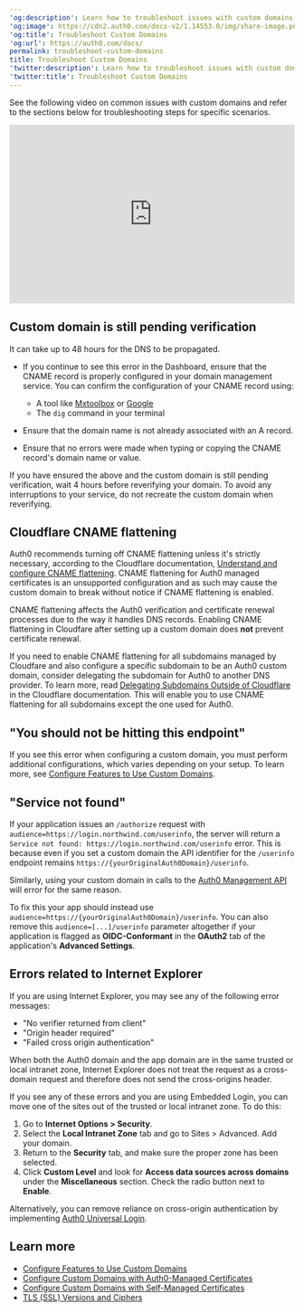 ---
'og:description': Learn how to troubleshoot issues with custom domains.
'og:image': https://cdn2.auth0.com/docs-v2/1.14553.0/img/share-image.png
'og:title': Troubleshoot Custom Domains
'og:url': https://auth0.com/docs/
permalink: troubleshoot-custom-domains
title: Troubleshoot Custom Domains
'twitter:description': Learn how to troubleshoot issues with custom domains.
'twitter:title': Troubleshoot Custom Domains
---
See the following video on common issues with <Tooltip tip="Custom Domain: Third-party domain with a specialized, or vanity, name." cta="View Glossary" href="/docs/glossary?term=custom+domains">custom domains</Tooltip> and refer to the sections below for troubleshooting steps for specific scenarios.

<iframe width="100%" height="316" src="https://www.youtube.com/embed/f6fkOkS1RFA" title="Custom Domain Issues" frameborder="0" allow="accelerometer; autoplay; clipboard-write; encrypted-media; gyroscope; picture-in-picture; web-share" referrerpolicy="strict-origin-when-cross-origin" allowfullscreen></iframe>

## Custom domain is still pending verification

It can take up to 48 hours for the DNS to be propagated.

* If you continue to see this error in the Dashboard, ensure that the CNAME record is properly configured in your domain management service. You can confirm the configuration of your CNAME record using:

  + A tool like [Mxtoolbox](https://mxtoolbox.com/DNSLookup.aspx) or [Google](https://dns.google.com)
  + The `dig` command in your terminal
* Ensure that the domain name is not already associated with an A record.
* Ensure that no errors were made when typing or copying the CNAME record's domain name or value.

If you have ensured the above and the custom domain is still pending verification, wait 4 hours before reverifying your domain. To avoid any interruptions to your service, do not recreate the custom domain when reverifying.

## Cloudflare CNAME flattening

<Callout icon="file-lines" color="#0EA5E9" iconType="regular">

Auth0 recommends turning off CNAME flattening unless it's strictly necessary, according to the Cloudflare documentation, [Understand and configure CNAME flattening](https://support.cloudflare.com/hc/en-us/articles/200169056-Understand-and-configure-CNAME-Flattening). CNAME flattening for Auth0 managed certificates is an unsupported configuration and as such may cause the custom domain to break without notice if CNAME flattening is enabled.

</Callout>

CNAME flattening affects the Auth0 verification and certificate renewal processes due to the way it handles DNS records. Enabling CNAME flattening in Cloudfare after setting up a custom domain does **not** prevent certificate renewal.

If you need to enable CNAME flattening for all subdomains managed by Cloudfare and also configure a specific subdomain to be an Auth0 custom domain, consider delegating the subdomain for Auth0 to another DNS provider. To learn more, read [Delegating Subdomains Outside of Cloudflare](https://support.cloudflare.com/hc/en-us/articles/360021357131-Delegating-Subdomains-Outside-of-Cloudflare) in the Cloudflare documentation. This will enable you to use CNAME flattening for all subdomains except the one used for Auth0.

## "You should not be hitting this endpoint"

If you see this error when configuring a custom domain, you must perform additional configurations, which varies depending on your setup. To learn more, see [Configure Features to Use Custom Domains](/docs/customize/custom-domains/configure-features-to-use-custom-domains).

## "Service not found"

If your application issues an `/authorize` request with `audience=https://login.northwind.com/userinfo`, the server will return a `Service not found: https://login.northwind.com/userinfo` error. This is because even if you set a custom domain the API identifier for the `/userinfo` endpoint remains `https://{yourOriginalAuth0Domain}/userinfo`.

Similarly, using your custom domain in calls to the [Auth0 Management API](https://auth0.com/docs/api/management/v2) will error for the same reason.

To fix this your app should instead use `audience=https://{yourOriginalAuth0Domain}/userinfo`. You can also remove this `audience=[...]/userinfo` parameter altogether if your application is flagged as **OIDC-Conformant** in the **OAuth2** tab of the application's **Advanced Settings**.

## Errors related to Internet Explorer

If you are using Internet Explorer, you may see any of the following error messages:

* "No verifier returned from client"
* "Origin header required"
* "Failed cross origin authentication"

When both the Auth0 domain and the app domain are in the same trusted or local intranet zone, Internet Explorer does not treat the request as a cross-domain request and therefore does not send the cross-origins header.

If you see any of these errors and you are using Embedded Login, you can move one of the sites out of the trusted or local intranet zone. To do this:

1. Go to **Internet Options > Security**.
2. Select the **Local Intranet Zone** tab and go to Sites > Advanced. Add your domain.
3. Return to the **Security** tab, and make sure the proper zone has been selected.
4. Click **Custom Level** and look for **Access data sources across domains** under the **Miscellaneous** section. Check the radio button next to **Enable**.

Alternatively, you can remove reliance on cross-origin authentication by implementing [Auth0 Universal Login](/docs/authenticate/login/auth0-universal-login).

## Learn more

* [Configure Features to Use Custom Domains](/docs/customize/custom-domains/configure-features-to-use-custom-domains)
* [Configure Custom Domains with Auth0-Managed Certificates](/docs/customize/custom-domains/auth0-managed-certificates)
* [Configure Custom Domains with Self-Managed Certificates](/docs/customize/custom-domains/self-managed-certificates)
* [TLS (SSL) Versions and Ciphers](/docs/customize/custom-domains/self-managed-certificates/tls-ssl)
